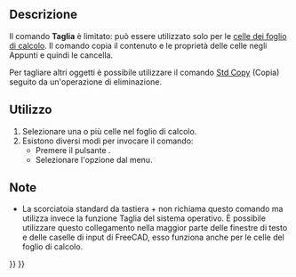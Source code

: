 <languages/>

{{Docnav/it
|[[Std_Redo/it|Ripristina]]
|[[Std_Copy/it|Copia]]
|[[Std_Edit_Menu/it|Menu Modifica]]
|IconL=Std_Redo.svg
|IconR=Std_Copy.svg
|IconC=Freecad.svg
}}

{{GuiCommand/it
|Name=Std_Cut
|Name/it=Taglia
|MenuLocation=Modifica → Taglia
|Workbenches=Tutti
|SeeAlso=[[Std Copy/it|Copia]], [[Std Paste/it|Incolla]], [[Std_DuplicateSelection/it|Duplica la selezione]]
}}

<span id="Description"></span>
==Descrizione==

Il comando '''Taglia''' è limitato: può essere utilizzato solo per le [[Spreadsheet_Workbench/it|celle dei foglio di calcolo]]. Il comando copia il contenuto e le proprietà delle celle negli Appunti e quindi le cancella.

Per tagliare altri oggetti è possibile utilizzare il comando [[Std_Copy/it|Std Copy]] (Copia) seguito da un'operazione di eliminazione.

<span id="Usage"></span>
==Utilizzo==

# Selezionare una o più celle nel foglio di calcolo.
# Esistono diversi modi per invocare il comando:
#* Premere il pulsante {{Button|[[Image:Std_Cut.svg|16px]] [[Std_Cut/it|Taglia]]}}.
#* Selezionare l'opzione {{MenuCommand|Modifica → [[Image:Std_Cut.svg|16px]] Taglia}} dal menu.

<span id="Notes"></span>
==Note==

* La scorciatoia standard da tastiera {{KEY|Ctrl}} + {{KEY|X}} non richiama questo comando ma utilizza invece la funzione Taglia del sistema operativo. È possibile utilizzare questo collegamento nella maggior parte delle finestre di testo e delle caselle di input di FreeCAD, esso funziona anche per le celle del foglio di calcolo.


{{Docnav/it
|[[Std_Redo/it|Ripristina]]
|[[Std_Copy/it|Copia]]
|[[Std_Edit_Menu/it|Menu Modifica]]
|IconL=Std_Redo.svg
|IconR=Std_Copy.svg
|IconC=Freecad.svg
}}

{{Std_Base_navi{{#translation:}}}}
{{Userdocnavi{{#translation:}}}}
